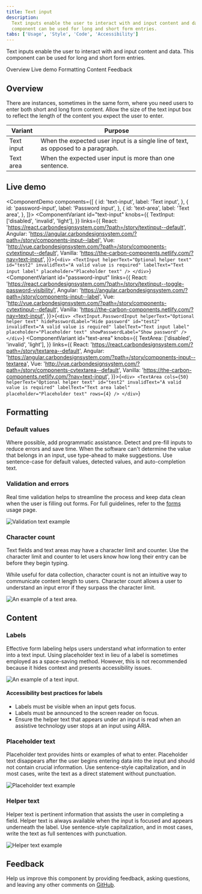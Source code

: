 ```yaml
---
title: Text input
description:
  Text inputs enable the user to interact with and input content and data. This
  component can be used for long and short form entries.
tabs: ['Usage', 'Style', 'Code', 'Accessibility']
---
```


<PageDescription>

Text inputs enable the user to interact with and input content and data. This
component can be used for long and short form entries.

</PageDescription>

<AnchorLinks>

<AnchorLink>Overview</AnchorLink>
<AnchorLink>Live demo</AnchorLink>
<AnchorLink>Formatting</AnchorLink>
<AnchorLink>Content</AnchorLink>
<AnchorLink>Feedback</AnchorLink>

</AnchorLinks>

## Overview

There are instances, sometimes in the same form, where you need users to enter
both short and long form content. Allow the size of the text input box to
reflect the length of the content you expect the user to enter.

| Variant    | Purpose                                                                           |
| ---------- | --------------------------------------------------------------------------------- |
| Text input | When the expected user input is a single line of text, as opposed to a paragraph. |
| Text area  | When the expected user input is more than one sentence.                           |

## Live demo

<ComponentDemo
  components={[
    {
      id: 'text-input',
      label: 'Text input',
    },
    {
      id: 'password-input',
      label: 'Password input',
    },
    {
      id: 'text-area',
      label: 'Text area',
    },
  ]}>
  <ComponentVariant
    id="text-input"
    knobs={{
      TextInput: ['disabled', 'invalid', 'light'],
    }}
    links={{
      React:
        'https://react.carbondesignsystem.com/?path=/story/textinput--default',
      Angular:
        'https://angular.carbondesignsystem.com/?path=/story/components-input--label',
      Vue:
        'http://vue.carbondesignsystem.com/?path=/story/components-cvtextinput--default',
      Vanilla: 'https://the-carbon-components.netlify.com/?nav=text-input',
    }}>{`
    <div>
      <TextInput
        helperText="Optional helper text"
        id="test2"
        invalidText="A valid value is required"
        labelText="Text input label"
        placeholder="Placeholder text"
      />
    </div>
  `}</ComponentVariant>
  <ComponentVariant
    id="password-input"
    links={{
      React:
        'https://react.carbondesignsystem.com/?path=/story/textinput--toggle-password-visibility',
      Angular:
        'https://angular.carbondesignsystem.com/?path=/story/components-input--label',
      Vue:
        'http://vue.carbondesignsystem.com/?path=/story/components-cvtextinput--default',
      Vanilla: 'https://the-carbon-components.netlify.com/?nav=text-input',
    }}>{`
    <div>
    <TextInput.PasswordInput
      helperText="Optional helper text"
      hidePasswordLabel="Hide password"
      id="test2"
      invalidText="A valid value is required"
      labelText="Text input label"
      placeholder="Placeholder text"
      showPasswordLabel="Show password"
    />
    </div>
  `}</ComponentVariant>
  <ComponentVariant
    id="text-area"
    knobs={{
      TextArea: ['disabled', 'invalid', 'light'],
    }}
    links={{
      React:
        'https://react.carbondesignsystem.com/?path=/story/textarea--default',
      Angular:
        'https://angular.carbondesignsystem.com/?path=/story/components-input--textarea',
      Vue:
        'http://vue.carbondesignsystem.com/?path=/story/components-cvtextarea--default',
      Vanilla: 'https://the-carbon-components.netlify.com/?nav=text-input',
    }}>{`
    <div>
    <TextArea
      cols={50}
      helperText="Optional helper text"
      id="test2"
      invalidText="A valid value is required"
      labelText="Text area label"
      placeholder="Placeholder text"
      rows={4}
    />
    </div>
  `}</ComponentVariant>
</ComponentDemo>

## Formatting

### Default values

Where possible, add programmatic assistance. Detect and pre-fill inputs to
reduce errors and save time. When the software can't determine the value that
belongs in an input, use type-ahead to make suggestions. Use sentence-case for
default values, detected values, and auto-completion text.

### Validation and errors

Real time validation helps to streamline the process and keep data clean when
the user is filling out forms. For full guidelines, refer to the
[forms](/components/form/usage) usage page.

<Row>
<Column colLg={8}>

![Validation text example](images/text-input-usage-2.gif)

</Column>
</Row>

### Character count

Text fields and text areas may have a character limit and counter. Use the
character limit and counter to let users know how long their entry can be before
they begin typing.

While useful for data collection, character count is not an intuitive way to
communicate content length to users. Character count allows a user to understand
an input error if they surpass the character limit.

<Row>
<Column colLg={8}>

![An example of a text area.](images/text-area-usage-1.png)

</Column>
</Row>

## Content

### Labels

Effective form labeling helps users understand what information to enter into a
text input. Using placeholder text in lieu of a label is sometimes employed as a
space-saving method. However, this is not recommended because it hides context
and presents accessibility issues.

<Row>
<Column colLg={8}>

![An example of a text input.](images/text-input-header-usage.png)

</Column>
</Row>

#### Accessibility best practices for labels

- Labels must be visible when an input gets focus.
- Labels must be announced to the screen reader on focus.
- Ensure the helper text that appears under an input is read when an assistive
  technology user stops at an input using ARIA.

### Placeholder text

Placeholder text provides hints or examples of what to enter. Placeholder text
disappears after the user begins entering data into the input and should not
contain crucial information. Use sentence-style capitalization, and in most
cases, write the text as a direct statement without punctuation.

<Row>
<Column colLg={8}>

![Placeholder text example](images/text-input-usage-1.png)

</Column>
</Row>

### Helper text

Helper text is pertinent information that assists the user in completing a
field. Helper text is always available when the input is focused and appears
underneath the label. Use sentence-style capitalization, and in most cases,
write the text as full sentences with punctuation.

<Row>
<Column colLg={8}>

![Helper text example](images/text-input-usage-3.png)

</Column>
</Row>

## Feedback

Help us improve this component by providing feedback, asking questions, and
leaving any other comments on
[GitHub](https://github.com/carbon-design-system/carbon-website/issues/new?assignees=&labels=feedback&template=feedback.md).

